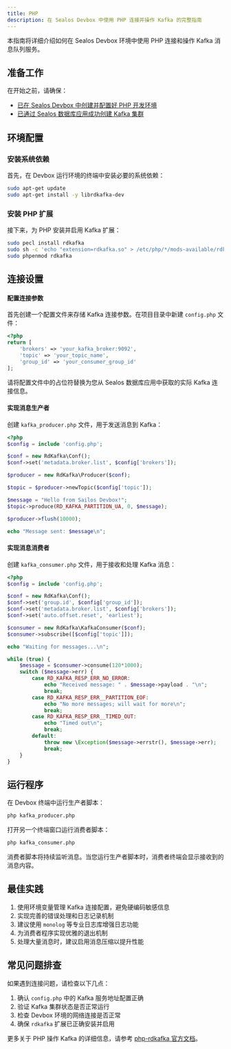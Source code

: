 ```yaml
---
title: PHP
description: 在 Sealos Devbox 中使用 PHP 连接并操作 Kafka 的完整指南
---
```


本指南将详细介绍如何在 Sealos Devbox 环境中使用 PHP 连接和操作 Kafka 消息队列服务。

## 准备工作

在开始之前，请确保：

- [已在 Sealos Devbox 中创建并配置好 PHP 开发环境](/docs/guides/fundamentals/create-a-project)
- [已通过 Sealos 数据库应用成功创建 Kafka 集群](./)

## 环境配置

### 安装系统依赖

首先，在 Devbox 运行环境的终端中安装必要的系统依赖：

```bash
sudo apt-get update
sudo apt-get install -y librdkafka-dev
```

### 安装 PHP 扩展

接下来，为 PHP 安装并启用 Kafka 扩展：

```bash
sudo pecl install rdkafka
sudo sh -c 'echo "extension=rdkafka.so" > /etc/php/*/mods-available/rdkafka.ini'
sudo phpenmod rdkafka
```

## 连接设置

<div className='steps [&_h4]:step'>

#### 配置连接参数

首先创建一个配置文件来存储 Kafka 连接参数。在项目目录中新建 `config.php` 文件：

```php title="config.php"
<?php
return [
    'brokers' => 'your_kafka_broker:9092',
    'topic' => 'your_topic_name',
    'group_id' => 'your_consumer_group_id'
];
```

请将配置文件中的占位符替换为您从 Sealos 数据库应用中获取的实际 Kafka 连接信息。

#### 实现消息生产者

创建 `kafka_producer.php` 文件，用于发送消息到 Kafka：

```php title="kafka_producer.php"
<?php
$config = include 'config.php';

$conf = new RdKafka\Conf();
$conf->set('metadata.broker.list', $config['brokers']);

$producer = new RdKafka\Producer($conf);

$topic = $producer->newTopic($config['topic']);

$message = "Hello from Sailos Devbox!";
$topic->produce(RD_KAFKA_PARTITION_UA, 0, $message);

$producer->flush(10000);

echo "Message sent: $message\n";
```

#### 实现消息消费者

创建 `kafka_consumer.php` 文件，用于接收和处理 Kafka 消息：

```php title="kafka_consumer.php"
<?php
$config = include 'config.php';

$conf = new RdKafka\Conf();
$conf->set('group.id', $config['group_id']);
$conf->set('metadata.broker.list', $config['brokers']);
$conf->set('auto.offset.reset', 'earliest');

$consumer = new RdKafka\KafkaConsumer($conf);
$consumer->subscribe([$config['topic']]);

echo "Waiting for messages...\n";

while (true) {
    $message = $consumer->consume(120*1000);
    switch ($message->err) {
        case RD_KAFKA_RESP_ERR_NO_ERROR:
            echo "Received message: " . $message->payload . "\n";
            break;
        case RD_KAFKA_RESP_ERR__PARTITION_EOF:
            echo "No more messages; will wait for more\n";
            break;
        case RD_KAFKA_RESP_ERR__TIMED_OUT:
            echo "Timed out\n";
            break;
        default:
            throw new \Exception($message->errstr(), $message->err);
            break;
    }
}
```

</div>

## 运行程序

在 Devbox 终端中运行生产者脚本：

```bash
php kafka_producer.php
```

打开另一个终端窗口运行消费者脚本：

```bash
php kafka_consumer.php
```

消费者脚本将持续监听消息。当您运行生产者脚本时，消费者终端会显示接收到的消息内容。

## 最佳实践

1. 使用环境变量管理 Kafka 连接配置，避免硬编码敏感信息
2. 实现完善的错误处理和日志记录机制
3. 建议使用 `monolog` 等专业日志库增强日志功能
4. 为消费者程序实现优雅的退出机制
5. 处理大量消息时，建议启用消息压缩以提升性能

## 常见问题排查

如果遇到连接问题，请检查以下几点：

1. 确认 `config.php` 中的 Kafka 服务地址配置正确
2. 验证 Kafka 集群状态是否正常运行
3. 检查 Devbox 环境的网络连接是否正常
4. 确保 `rdkafka` 扩展已正确安装并启用

更多关于 PHP 操作 Kafka 的详细信息，请参考 [php-rdkafka 官方文档](https://github.com/arnaud-lb/php-rdkafka)。